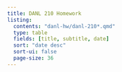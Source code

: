 ```yaml
---
title: DANL 210 Homework
listing:
  contents: "danl-hw/danl-210*.qmd"
  type: table
  fields: [title, subtitle, date]
  sort: "date desc"
  sort-ui: false
  page-size: 36
---
```


